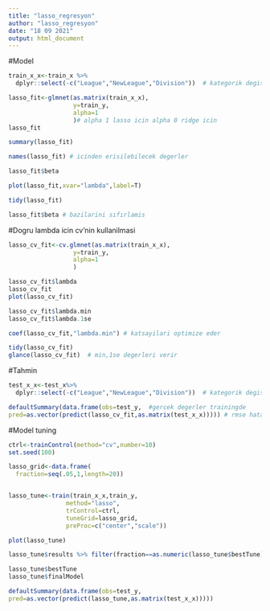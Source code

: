 ```yaml
---
title: "lasso_regresyon"
author: "lasso_regresyon"
date: "18 09 2021"
output: html_document
---
```


#Model

```r

train_x_x<-train_x %>% 
  dplyr::select(-c("League","NewLeague","Division"))  # kategorik degiskenleri cikarttik

lasso_fit<-glmnet(as.matrix(train_x_x),
                  y=train_y,
                  alpha=1
                  )# alpha 1 lasso icin alpha 0 ridge icin
lasso_fit

summary(lasso_fit)

names(lasso_fit) # icinden erisilebilecek degerler

lasso_fit$beta

plot(lasso_fit,xvar="lambda",label=T)

tidy(lasso_fit)

lasso_fit$beta # bazilarini sıfırlamis

```

#Dogru lambda icin cv'nin kullanilmasi

```r
lasso_cv_fit<-cv.glmnet(as.matrix(train_x_x),
                  y=train_y,
                  alpha=1
                  )

lasso_cv_fit$lambda
lasso_cv_fit
plot(lasso_cv_fit)

lasso_cv_fit$lambda.min
lasso_cv_fit$lambda.1se

coef(lasso_cv_fit,"lambda.min") # katsayilari optimize eder

tidy(lasso_cv_fit)
glance(lasso_cv_fit)  # min,1se degerleri verir

```

#Tahmin

```r
test_x_x<-test_x%>%
  dplyr::select(-c("League","NewLeague","Division"))  # kategorik degiskenleri cikarttik

defaultSummary(data.frame(obs=test_y,  #gercek degerler trainingde
pred=as.vector(predict(lasso_cv_fit,as.matrix(test_x_x))))) # rmse hata kareler ortalamasının karekökü,mae mutlak hata ortalaması,r squared r kare degeri
```
#Model tuning

```r

ctrl<-trainControl(method="cv",number=10)
set.seed(100)

lasso_grid<-data.frame(
  fraction=seq(.05,1,length=20))


lasso_tune<-train(train_x_x,train_y,
                method="lasso",
                trControl=ctrl,
                tuneGrid=lasso_grid,
                preProc=c("center","scale"))

plot(lasso_tune)

lasso_tune$results %>% filter(fraction==as.numeric(lasso_tune$bestTune))

lasso_tune$bestTune
lasso_tune$finalModel

defaultSummary(data.frame(obs=test_y,  
pred=as.vector(predict(lasso_tune,as.matrix(test_x_x)))))

```























